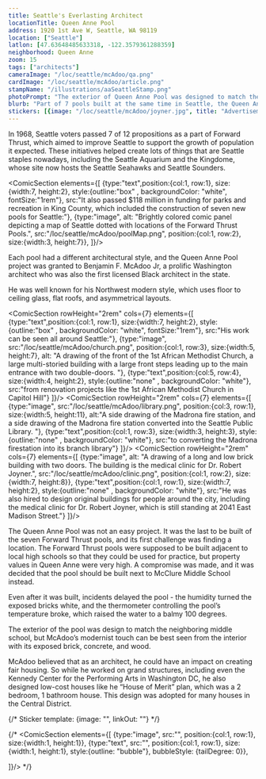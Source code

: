 ```yaml
---
title: Seattle's Everlasting Architect
locationTitle: Queen Anne Pool
address: 1920 1st Ave W, Seattle, WA 98119
location: ["Seattle"] 
latlon: [47.63648485633318, -122.3579361288359]
neighborhood: Queen Anne
zoom: 15
tags: ["architects"]
cameraImage: "/loc/seattle/mcAdoo/qa.png"
cardImage: "/loc/seattle/mcAdoo/article.png"
stampName: "/illustrations/aaSeattleStamp.png"
photoPrompt: "The exterior of Queen Anne Pool was designed to match the neighboring middle schoole. Photograph details that stand out to you."
blurb: "Part of 7 pools built at the same time in Seattle, the Queen Anne Pool was designed by an architect whose legacy helped shape numerous buildings in the city."
stickers: [{image: "/loc/seattle/mcAdoo/joyner.jpg", title: "Advertisement for Dr. Joyner's clinic, which was designed by McAdoo", linkOut: "https://www.loc.gov/resource/sn87093377/1950-04-12/ed-1/?sp=8&q=robert+joyner&r=-0.004,0.767,0.458,0.318,0"},{image: "/loc/seattle/mcAdoo/qa.png", title: "View North from Queen Anne Water Tower, 1906. University of Washington Libraries, Special Collections, Warner 203. From the HAER report", linkOut: "https://tile.loc.gov/storage-services/master/pnp/habshaer/wa/wa0700/wa0750/data/wa0750data.pdf"},{image: "/loc/seattle/mcAdoo/clinic.png"},{image: "/loc/seattle/mcAdoo/poolMap.png"}]
---
```


In 1968, Seattle voters passed 7 of 12 propositions as a part of Forward Thrust, which aimed to improve Seattle to support the growth of population it expected. These initiatives helped create lots of things that are Seattle staples nowadays, including the Seattle Aquarium and the Kingdome, whose site now hosts the Seattle Seahawks and Seattle Sounders.

<ComicSection elements={[
    {type:"text",position:{col:1, row:1}, size:{width:7, height:2}, style:{outline:"box" , backgroundColor: "white", fontSize:"1rem"}, src:"It also passed $118 million in funding for parks and recreation in King County, which included the construction of seven new pools for Seattle:"},
    {type:"image", alt: "Brightly colored comic panel depicting a map of Seattle dotted with locations of the Forward Thrust Pools.", src:"/loc/seattle/mcAdoo/poolMap.png", position:{col:1, row:2}, size:{width:3, height:7}},
]}/> 

Each pool had a different architectural style, and the Queen Anne Pool project was granted to Benjamin F. McAdoo Jr, a prolific Washington architect who was also the first licensed Black architect in the state.

He was well known for his Northwest modern style, which uses floor to ceiling glass, flat roofs, and asymmetrical layouts.


<ComicSection rowHeight="2rem" cols={7} elements={[
    {type:"text",position:{col:1, row:1}, size:{width:7, height:2}, style:{outline:"box" , backgroundColor: "white", fontSize:"1rem"}, src:"His work can be seen all around Seattle:"},
    {type:"image", src:"/loc/seattle/mcAdoo/church.png", position:{col:1, row:3}, size:{width:5, height:7}, alt: "A drawing of the front of the 1st African Methodist Church, a large multi-storied building with a large front steps leading up to the main entrance with two double-doors. "},
    {type:"text",position:{col:5, row:4}, size:{width:4, height:2}, style:{outline:"none" , backgroundColor: "white"}, src:"from renovation projects like the 1st African Methodist Church in Capitol Hill"}
]}/> 
<ComicSection rowHeight="2rem" cols={7} elements={[
    {type:"image", src:"/loc/seattle/mcAdoo/library.png", position:{col:3, row:1}, size:{width:5, height:11}, alt:"A side drawing of the Madrona fire station, and a side drawing of the Madrona fire station converted into the Seattle Public Library. "},
    {type:"text",position:{col:1, row:3}, size:{width:3, height:3}, style:{outline:"none" , backgroundColor: "white"}, src:"to converting the Madrona firestation into its branch library"}
]}/> 
<ComicSection rowHeight="2rem" cols={7} elements={[
    {type:"image", alt: "A drawing of a long and low brick building with two doors. The building is the medical clinic for Dr. Robert Joyner.", src:"/loc/seattle/mcAdoo/clinic.png", position:{col:1, row:2}, size:{width:7, height:8}},
    {type:"text",position:{col:1, row:1}, size:{width:7, height:2}, style:{outline:"none" , backgroundColor: "white"}, src:"He was also hired to design original buildings for people around the city, including the medical clinic for Dr. Robert Joyner, which is still standing at 2041 East Madison Street."}
]}/> 

<LOCItem
    type="newspaper"
    image="/loc/seattle/mcAdoo/joyner.png"
    linkOut="https://www.loc.gov/resource/sn87093377/1950-04-12/ed-1/?sp=8&q=robert+joyner&r=-0.019,0.065,1.122,0.769,0"
    caption="Snippet from the Northwest Enterprise, highlighting all the features of the new clinic, including a direct phone line to the pharmacy and an x-ray machine."
    alt="A scan of the newspaper, The Northwest Enterprise. The page includes a street-view black and white photo of Dr. Robert Joyner’s clinic with cars parallel parked in front of the clinic, and people standing outside. "/>

The Queen Anne Pool was not an easy project. It was the last to be built of the seven Forward Thrust pools, and its first challenge was finding a location. The Forward Thrust pools were supposed to be built adjacent to local high schools so that they could be used for practice, but property values in Queen Anne were very high. A compromise was made, and it was decided that the pool should be built next to McClure Middle School instead.

Even after it was built, incidents delayed the pool - the humidity turned the exposed bricks white, and the thermometer controlling the pool’s temperature broke, which raised the water to a balmy 100 degrees.

The exterior of the pool was design to match the neighboring middle school, but McAdoo’s modernist touch can be best seen from the interior with its exposed brick, concrete, and wood. 

<LOCItem
    type="newspaper"
    image="/loc/seattle/mcAdoo/article.png"
    linkOut="https://www.loc.gov/resource/sn92051342/1947-03-08/ed-1/?sp=11&q=benjamin+mcadoo&r=-0.171,-0.054,1.084,0.743,0"
    caption=""
    alt="A scan of a page from the newspaper The Hartford Chronicle. "/>

<LOCItem
    type="newspaper"
    image="/loc/seattle/mcAdoo/tips.png"
    linkOut="https://www.loc.gov/resource/sn92051342/1947-03-08/ed-1/?sp=11&q=benjamin+mcadoo&r=-0.171,-0.054,1.084,0.743,0"
    caption="Article from the Hartford Chronicle, an African-American newspaper based in Connecticut, about what it takes to become a architect. McAdoo was highlighted at the end for his successful career."
    alt="A scan of a page from the newspaper The Hartford Chronicle. "/>


McAdoo believed that as an architect, he could have an impact on creating fair housing. So while he worked on grand structures, including even the Kennedy Center for the Performing Arts in Washington DC, he also designed low-cost houses like he “House of Merit” plan, which was a 2 bedroom, 1 bathroom house. This design was adopted for many houses in the Central District.

{/* 
Sticker template: 
{image: "", linkOut: ""}
*/}

{/* <ComicSection elements={[
    {type:"image", src:"", position:{col:1, row:1}, size:{width:1, height:1}},
    {type:"text", src:"", position:{col:1, row:1}, size:{width:1, height:1}, style:{outline: "bubble"}, bubbleStyle: {tailDegree: 0}},

]}/>  */}
